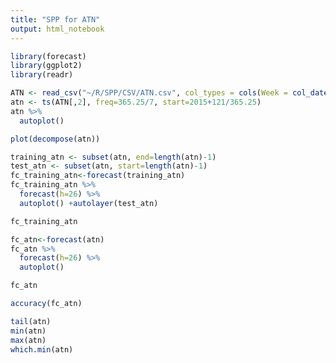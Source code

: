 ```yaml
---
title: "SPP for ATN"
output: html_notebook
---
```


```r
library(forecast)
library(ggplot2)
library(readr)
```

```r
ATN <- read_csv("~/R/SPP/CSV/ATN.csv", col_types = cols(Week = col_date(format = "%Y-%m-%d")))
atn <- ts(ATN[,2], freq=365.25/7, start=2015+121/365.25)
atn %>%
  autoplot()
```

```r
plot(decompose(atn))
```

```r
training_atn <- subset(atn, end=length(atn)-1)
test_atn <- subset(atn, start=length(atn)-1)
fc_training_atn<-forecast(training_atn)
fc_training_atn %>%
  forecast(h=26) %>%
  autoplot() +autolayer(test_atn)
```

```r
fc_training_atn
```

```r
fc_atn<-forecast(atn)
fc_atn %>%
  forecast(h=26) %>%
  autoplot()
```

```r
fc_atn
```

```r
accuracy(fc_atn)
```

```r
tail(atn)
min(atn)
max(atn)
which.min(atn)
```

